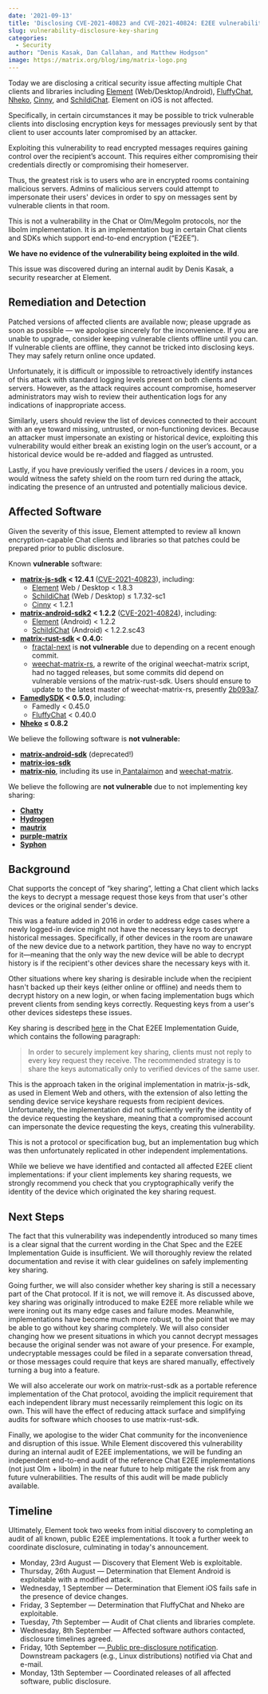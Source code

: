 ```yaml
---
date: '2021-09-13'
title: 'Disclosing CVE-2021-40823 and CVE-2021-40824: E2EE vulnerability in multiple Chat clients'
slug: vulnerability-disclosure-key-sharing
categories:
  - Security
author: "Denis Kasak, Dan Callahan, and Matthew Hodgson"
image: https://matrix.org/blog/img/matrix-logo.png
---
```


Today we are disclosing a critical security issue affecting multiple Chat clients and libraries including [Element](https://element.io/) (Web/Desktop/Android), [FluffyChat](https://fluffychat.im/), [Nheko](https://nheko-reborn.github.io/), [Cinny](https://cinny.in/), and [SchildiChat](https://schildi.chat/). Element on iOS is not affected.

Specifically, in certain circumstances it may be possible to trick vulnerable clients into disclosing encryption keys for messages previously sent by that client to user accounts later compromised by an attacker.

Exploiting this vulnerability to read encrypted messages requires gaining control over the recipient’s account. This requires either compromising their credentials directly or compromising their homeserver.

Thus, the greatest risk is to users who are in encrypted rooms containing malicious servers. Admins of malicious servers could attempt to impersonate their users' devices in order to spy on messages sent by vulnerable clients in that room.

This is not a vulnerability in the Chat or Olm/Megolm protocols, nor the libolm implementation. It is an implementation bug in certain Chat clients and SDKs which support end-to-end encryption (“E2EE”).

**We have no evidence of the vulnerability being exploited in the wild**.

This issue was discovered during an internal audit by Denis Kasak, a security researcher at Element.


## Remediation and Detection

Patched versions of affected clients are available now; please upgrade as soon as possible — we apologise sincerely for the inconvenience. If you are unable to upgrade, consider keeping vulnerable clients offline until you can. If vulnerable clients are offline, they cannot be tricked into disclosing keys. They may safely return online once updated.

Unfortunately, it is difficult or impossible to retroactively identify instances of this attack with standard logging levels present on both clients and servers. However, as the attack requires account compromise, homeserver administrators may wish to review their authentication logs for any indications of inappropriate access.

Similarly, users should review the list of devices connected to their account with an eye toward missing, untrusted, or non-functioning devices. Because an attacker must impersonate an existing or historical device, exploiting this vulnerability would either break an existing login on the user’s account, or a historical device would be re-added and flagged as untrusted.

Lastly, if you have previously verified the users / devices in a room, you would witness the safety shield on the room turn red during the attack, indicating the presence of an untrusted and potentially malicious device.


## Affected Software

Given the severity of this issue, Element attempted to review all known encryption-capable Chat clients and libraries so that patches could be prepared prior to public disclosure.

Known **vulnerable** software:

  * **[matrix-js-sdk](https://github.com/matrix-org/matrix-js-sdk) < 12.4.1** ([CVE-2021-40823](https://cve.mitre.org/cgi-bin/cvename.cgi?name=CVE-2021-40823)), including:
    * [Element](https://element.io/) Web / Desktop &lt; 1.8.3
    * [SchildiChat](https://schildi.chat/) (Web / Desktop) ≤ 1.7.32-sc1
    * [Cinny](https://cinny.in/) < 1.2.1
  * **[matrix-android-sdk2](https://github.com/matrix-org/matrix-android-sdk2) < 1.2.2** ([CVE-2021-40824](https://cve.mitre.org/cgi-bin/cvename.cgi?name=CVE-2021-40824)), including:
    * [Element](https://element.io/) (Android) < 1.2.2
    * [SchildiChat](https://schildi.chat/) (Android) < 1.2.2.sc43
  * **[matrix-rust-sdk](https://github.com/matrix-org/matrix-rust-sdk) < 0.4.0:**
    * [fractal-next](https://gitlab.gnome.org/GNOME/fractal/-/tree/fractal-next) is **not vulnerable** due to depending on a recent enough commit.
    * [weechat-matrix-rs](https://github.com/poljar/weechat-matrix-rs/), a rewrite of the original weechat-matrix script, had no tagged releases, but some commits did depend on vulnerable versions of the matrix-rust-sdk. Users should ensure to update to the latest master of weechat-matrix-rs, presently [2b093a7](https://github.com/poljar/weechat-matrix-rs/commit/2b093a7ff1c75650467d61335b90e4a6ce1fa210).
  * **[FamedlySDK](https://gitlab.com/famedly/company/frontend/famedlysdk) < 0.5.0**, including:
    * Famedly < 0.45.0
    * [FluffyChat](https://fluffychat.im/) < 0.40.0
  * **[Nheko](https://nheko-reborn.github.io/) ≤ 0.8.2**

We believe the following software is **not vulnerable:**

  * **[matrix-android-sdk](https://github.com/matrix-org/matrix-android-sdk)** (deprecated!)
  * **[matrix-ios-sdk](https://github.com/matrix-org/matrix-ios-sdk)**
  * **[matrix-nio](https://github.com/poljar/matrix-nio)**, including its use in[ Pantalaimon](https://github.com/matrix-org/pantalaimon) and [weechat-matrix](https://github.com/poljar/weechat-matrix).

We believe the following are **not vulnerable** due to not implementing key sharing:
  * **[Chatty](https://source.puri.sm/Librem5/chatty/-/tree/master/src/matrix)**
  * **[Hydrogen](https://github.com/vector-im/hydrogen-web/tree/master/src/matrix)**
  * **[mautrix](https://github.com/mautrix/go)**
  * **[purple-matrix](https://github.com/matrix-org/purple-matrix)**
  * **[Syphon](https://github.com/syphon-org/syphon)**


## Background

Chat supports the concept of “key sharing”, letting a Chat client which lacks the keys to decrypt a message request those keys from that user's other devices or the original sender's device.

This was a feature added in 2016 in order to address edge cases where a newly logged-in device might not have the necessary keys to decrypt historical messages.  Specifically, if other devices in the room are unaware of the new device due to a network partition, they have no way to encrypt for it—meaning that the only way the new device will be able to decrypt history is if the recipient's other devices share the necessary keys with it.

Other situations where key sharing is desirable include when the recipient hasn't backed up their keys (either online or offline) and needs them to decrypt history on a new login, or when facing implementation bugs which prevent clients from sending keys correctly. Requesting keys from a user's other devices sidesteps these issues.

Key sharing is described [here](https://matrix.org/docs/guides/end-to-end-encryption-implementation-guide#key-sharing) in the Chat E2EE Implementation Guide, which contains the following paragraph:

> In order to securely implement key sharing, clients must not reply to every key request they receive. The recommended strategy is to share the keys automatically only to verified devices of the same user. 

This is the approach taken in the original implementation in matrix-js-sdk, as used in Element Web and others, with the extension of also letting the sending device service keyshare requests from recipient devices.  Unfortunately, the implementation did not sufficiently verify the identity of the device requesting the keyshare, meaning that a compromised account can impersonate the device requesting the keys, creating this vulnerability.

This is not a protocol or specification bug, but an implementation bug which was then unfortunately replicated in other independent implementations.

While we believe we have identified and contacted all affected E2EE client implementations: if your client implements key sharing requests, we strongly recommend you check that you cryptographically verify the identity of the device which originated the key sharing request.


## Next Steps

The fact that this vulnerability was independently introduced so many times is a clear signal that the current wording in the Chat Spec and the E2EE Implementation Guide is insufficient. We will thoroughly review the related documentation and revise it with clear guidelines on safely implementing key sharing.

Going further, we will also consider whether key sharing is still a necessary part of the Chat protocol. If it is not, we will remove it. As discussed above, key sharing was originally introduced to make E2EE more reliable while we were ironing out its many edge cases and failure modes. Meanwhile, implementations have become much more robust, to the point that we may be able to go without key sharing completely. We will also consider changing how we present situations in which you cannot decrypt messages because the original sender was not aware of your presence. For example, undecryptable messages could be filed in a separate conversation thread, or those messages could require that keys are shared manually, effectively turning a bug into a feature.

We will also accelerate our work on matrix-rust-sdk as a portable reference implementation of the Chat protocol, avoiding the implicit requirement that each independent library must necessarily reimplement this logic on its own. This will have the effect of reducing attack surface and simplifying audits for software which chooses to use matrix-rust-sdk.

Finally, we apologise to the wider Chat community for the inconvenience and disruption of this issue.  While Element discovered this vulnerability during an internal audit of E2EE implementations, we will be funding an independent end-to-end audit of the reference Chat E2EE implementations (not just Olm + libolm) in the near future to help mitigate the risk from any future vulnerabilities. The results of this audit will be made publicly available.


## Timeline

Ultimately, Element took two weeks from initial discovery to completing an audit of all known, public E2EE implementations. It took a further week to coordinate disclosure, culminating in today's announcement.

  * Monday, 23rd August — Discovery that Element Web is exploitable.
  * Thursday, 26th August — Determination that Element Android is exploitable with a modified attack.
  * Wednesday, 1 September — Determination that Element iOS fails safe in the presence of device changes.
  * Friday, 3 September — Determination that FluffyChat and Nheko are exploitable.
  * Tuesday, 7th September — Audit of Chat clients and libraries complete.
  * Wednesday, 8th September — Affected software authors contacted, disclosure timelines agreed.
  * Friday, 10th September —[ Public pre-disclosure notification](https://matrix.org/blog/2021/09/10/pre-disclosure-upcoming-critical-fix-for-several-popular-matrix-clients). Downstream packagers (e.g., Linux distributions) notified via Chat and e-mail.
  * Monday, 13th September — Coordinated releases of all affected software, public disclosure.
